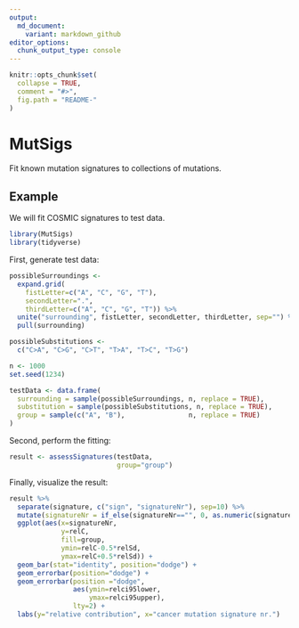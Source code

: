 ```yaml
---
output:
  md_document:
    variant: markdown_github
editor_options: 
  chunk_output_type: console
---
```


<!-- README.md is generated from README.Rmd. Please edit that file -->

```r
knitr::opts_chunk$set(
  collapse = TRUE,
  comment = "#>",
  fig.path = "README-"
)
```

# MutSigs

Fit known mutation signatures to collections of mutations.

## Example

We will fit COSMIC signatures to test data.

```r
library(MutSigs)
library(tidyverse)
```


First, generate test data:

```r
possibleSurroundings <-
  expand.grid(
    fistLetter=c("A", "C", "G", "T"),
    secondLetter=".",
    thirdLetter=c("A", "C", "G", "T")) %>%
  unite("surrounding", fistLetter, secondLetter, thirdLetter, sep="") %>%
  pull(surrounding)

possibleSubstitutions <-
  c("C>A", "C>G", "C>T", "T>A", "T>C", "T>G")

n <- 1000
set.seed(1234)

testData <- data.frame(
  surrounding = sample(possibleSurroundings, n, replace = TRUE),
  substitution = sample(possibleSubstitutions, n, replace = TRUE),
  group = sample(c("A", "B"),                n, replace = TRUE)
)
```

Second, perform the fitting:

```r
result <- assessSignatures(testData,
                           group="group")
```

Finally, visualize the result:

```r

result %>%
  separate(signature, c("sign", "signatureNr"), sep=10) %>%
  mutate(signatureNr = if_else(signatureNr=="", 0, as.numeric(signatureNr))) %>%
  ggplot(aes(x=signatureNr, 
             y=relC, 
             fill=group,
             ymin=relC-0.5*relSd,
             ymax=relC+0.5*relSd)) + 
  geom_bar(stat="identity", position="dodge") + 
  geom_errorbar(position="dodge") +
  geom_errorbar(position ="dodge",
                aes(ymin=relci95lower,
                    ymax=relci95upper),
                lty=2) +
  labs(y="relative contribution", x="cancer mutation signature nr.")
```


